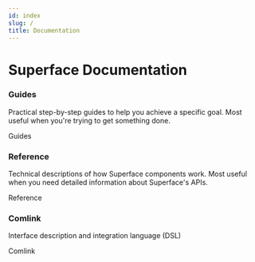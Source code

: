 ```yaml
---
id: index
slug: /
title: Documentation
---
```



# Superface Documentation

<div class="row padding-bottom--lg">
  <div class="col col--6">
    <div class="card shadow">
      <div class="card__body">
        <h3>Guides</h3>
        <p>
          Practical step-by-step guides to help you achieve a specific goal. Most useful when you're trying to get something done.
        </p>
      </div>
      <div class="card__footer">
        <Link to="/introduction" class="button button--primary button--block">Guides</Link>
      </div>
    </div>
  </div>

  <div class="col col--6">
    <div class="card shadow">
      <div class="card__body">
        <h3>Reference</h3>
        <p>
          Technical descriptions of how Superface components work. Most useful when you need detailed information about Superface's APIs.
        </p>
      </div>
      <div class="card__footer">
        <Link to="/reference" class="button button--primary button--block">Reference</Link>
      </div>
    </div>
  </div>
</div>

<div class="row">
  <div class="col col--6">
    <div class="card shadow">
      <div class="card__body">
        <h3>Comlink</h3>
        <p>
          Interface description and integration language (DSL)
        </p>
      </div>
      <div class="card__footer">
        <Link to="/comlink" class="button button--primary button--block">Comlink</Link>
      </div>
    </div>
  </div>

</div>
